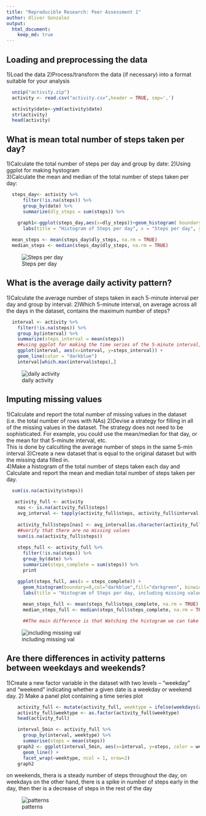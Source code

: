 ```yaml
---
title: "Reproducible Research: Peer Assessment 1"
author: Oliver Gonzalez
output: 
  html_document:
    keep_md: true
---
```



## Loading and preprocessing the data
1)Load the data
2)Process/transform the data (if necessary) into a format suitable for your analysis
```r
  unzip("activity.zip")
  activity <- read.csv("activity.csv",header = TRUE, sep=',')

  activity$date<-ymd(activity$date)
  str(activity)
  head(activity)
```
## What is mean total number of steps taken per day?
1)Calculate the total number of steps per day and group by date:
2)Using ggplot for making hystogram    
3)Calculate the mean and median of the total number of steps taken per day:
```r

  steps_day<- activity %>%
      filter(!is.na(steps)) %>%
      group_by(date) %>%
      summarize(dly_steps = sum(steps)) %>%

    graph1<-ggplot(steps_day,aes(x=dly_steps))+geom_histogram( boundary=0,col="darkblue",fill="darkgreen",binwidth = 1200) +
      labs(title = "Histogram of Steps per day", x = "Steps per day", y =  "Frequency")+scale_x_continuous(breaks=seq(0,25000,2500))+scale_y_continuous(breaks=seq(0,26,2))
 
  mean_steps <- mean(steps_day$dly_steps, na.rm = TRUE)
  median_steps <- median(steps_day$dly_steps, na.rm = TRUE)
``` 
![Steps per day](instructions_fig/graph1.png) 
 
## What is the average daily activity pattern?
1)Calculate the average number of steps taken in each 5-minute interval per day and group by interval:
2)Which 5-minute interval, on average across all the days in the dataset, contains the maximum number of steps?
```r
  interval <- activity %>%
    filter(!is.na(steps)) %>%
    group_by(interval) %>%
    summarize(steps_interval = mean(steps))
    ##using ggplot for making the time series of the 5-minute interval, and the average of steps
    ggplot(interval, aes(x=interval, y=steps_interval)) +
    geom_line(color = "darkblue")
    interval[which.max(interval$steps),]
```
![daily activity](instructions_fig/graph2.png) 

## Imputing missing values
1)Calculate and report the total number of missing values in the dataset (i.e. the total number of rows with NAs)
2)Devise a strategy for filling in all of the missing values in the dataset. The strategy does not need to be sophisticated. For           example, you could use the mean/median for that day, or the mean for that 5-minute interval, etc.  
  This is done by calculting the average number of steps in the same 5-min interval
3)Create a new dataset that is equal to the original dataset but with the missing data filled in.  
4)Make a histogram of the total number of steps taken each day and Calculate and report the mean and median total number of steps taken per day.    

```r
  sum(is.na(activity$steps))
 
   activity_full <- activity
    nas <- is.na(activity_full$steps)
    avg_interval <- tapply(activity_full$steps, activity_full$interval, mean, na.rm=TRUE, simplify=TRUE)
    
    activity_full$steps[nas] <- avg_interval[as.character(activity_full$interval[nas])]
    ##verify that there are no missing values
    sum(is.na(activity_full$steps))
    
    steps_full <- activity_full %>%
      filter(!is.na(steps)) %>%
      group_by(date) %>%
      summarize(steps_complete = sum(steps)) %>%
      print

    ggplot(steps_full, aes(x = steps_complete)) +
      geom_histogram(boundary=0,col="darkblue",fill="darkgreen", binwidth = 1200) +
      labs(title = "Histogram of Steps per day, including missing values", x = "Steps per day", y =      "Frequency")+scale_x_continuous(breaks=seq(0,25000,2500))+scale_y_continuous(breaks=seq(0,26,2))
      
      mean_steps_full <- mean(steps_full$steps_complete, na.rm = TRUE)
      median_steps_full <- median(steps_full$steps_complete, na.rm = TRUE)

      ##The main difference is that Watching the histogram we can take note tha the change is in the interval between 10000 and 12500         ##steps, grown from a frequency of 12 to a frequency of 20            
```
![including missing val](instructions_fig/Graph3.png) 

## Are there differences in activity patterns between weekdays and weekends?
1)Create a new factor variable in the dataset with two levels – “weekday” and “weekend” indicating whether a given date is a weekday or weekend day.
2) Make a panel plot containing a time series plot
```r
    activity_full <- mutate(activity_full, weektype = ifelse(weekdays(activity_full$date) == "Saturday" | weekdays(activity_full$date)       == "Sunday", "weekend", "weekday"))
    activity_full$weektype <- as.factor(activity_full$weektype)
    head(activity_full)

    interval_5min <- activity_full %>%
      group_by(interval, weektype) %>%
      summarise(steps = mean(steps))
    graph2 <- ggplot(interval_5min, aes(x=interval, y=steps, color = weektype)) +
      geom_line() +
      facet_wrap(~weektype, ncol = 1, nrow=2)
    graph2
```
on weekends, thera is a steady number of steps throughout the day, on weekdays on the other hand, there is a spike in number of steps early in the day, then ther is a decrease of steps in the rest of the day

![patterns](instructions_fig/Graph4.png) 
 
 
